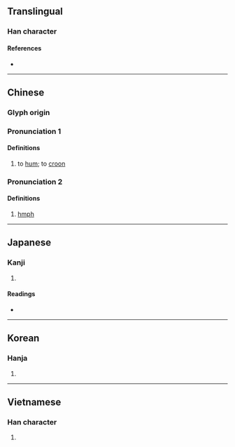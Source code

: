 {{character info/new}}
==Translingual==

===Han character===
{{Han char|rn=30|rad=口|as=07|sn=10|four=60027|canj=RYRN|ids=⿰口亨}}

====References====
* {{Han ref|kx=0191.140|dkj=03679|dj=0410.260|hdz=10632.140|uh=54FC|ud=21756|bh=ADF3|bd=44531}}

----

==Chinese==
{{zh-forms}}

===Glyph origin===
{{Han etym}}

{{attention|zh|please place these pronunciations to places they belong to}}<!--
|mn=qz:hng/xm,zz:heng/haiⁿ/tw,xm,zz:hng/tw:hngh/tw:hiⁿ
|mn_note=hng/heng - literary; haiⁿ/hng - vernacular
-->
===Pronunciation 1===
{{zh-pron
|m=hēng
|c=hang1
|mc=y
|oc=y
|cat=v
}}

====Definitions====
{{zh-hanzi}}

# to [[hum]]; to [[croon]]
#: {{zh-x|嗱，你 啲 歌 呢，隻 隻 我 都 識 哼 几 句 呀。|I know how to hum a bit of every single one of your songs.|C|ref=[https://www.youtube.com/watch?v=PEtXfcfQ0lc&t=3m44s]}}

===Pronunciation 2===
{{zh-pron
<!--|m=hng-->
|c=hng6
|cat=interj
}}
{{rfp|cmn}}

====Definitions====
{{zh-hanzi}}

# [[hmph]]

{{zh-cat|Elementary}}

----

==Japanese==

===Kanji===
{{ja-kanji|grade=|rs=口07}}

# {{defn|lang=ja|sort=口07}}

====Readings====
* {{ja-readings|on=[[こう]] (kō), [[きょう]] (kyō)|kun=[[おびえる]] (obieru)}}

----

==Korean==

===Hanja===
{{ko-hanja|hangeul=형}}

# {{defn|lang=ko|sort=口07}}

----

==Vietnamese==

===Han character===
{{vi-hantu|hanh|rs=口07}}

# {{defn|lang=vi}}